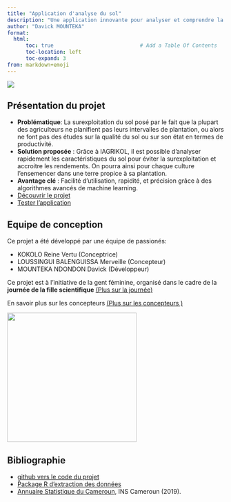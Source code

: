 ```yaml
---
title: "Application d'analyse du sol"
description: "Une application innovante pour analyser et comprendre la composition des sols grâce au Machine Learning"
author: "Davick MOUNTEKA"
format:
  html:
      toc: true                            # Add a Table Of Contents
      toc-location: left
      toc-expand: 3 
from: markdown+emoji
---
```


![](doc/images/solution.png)

## Présentation du projet

- **Problématique**: La surexploitation du sol posé par le fait que la plupart des agriculteurs ne planifient pas leurs intervalles de plantation, ou alors ne font pas des études sur la qualité du sol ou sur son état en termes de productivité.
- **Solution proposée** : Grâce à IAGRIKOL, il est possible d'analyser rapidement les caractéristiques du sol pour éviter la surexploitation et accroitre les rendements. On pourra ainsi pour chaque culture l'ensemencer dans une terre propice à sa plantation.
- **Avantage clé** : Facilité d'utilisation, rapidité, et précision grâce à des algorithmes avancés de machine learning.
- [Découvrir le projet](doc/context1.qmd)
- [Tester l'application](https://eq4nxz3fiw9xiyxkdcy3bz.streamlit.app/)


## Equipe de conception

Ce projet a été développé par une équipe de passionés:

- KOKOLO Reine Vertu (Conceptrice)
- LOUSSINGUI BALENGUISSA Merveille (Concepteur)
- MOUNTEKA NDONDON Davick (Développeur)

::: {.callout-note}
Ce projet est à l'initiative de la gent féminine, organisé dans le cadre de la **journée de la fille scientifique** [(Plus sur la journée)](doc/context2.qmd)
:::

En savoir plus sur les concepteurs [(Plus sur les concepteurs )](doc/context3.qmd)

![](doc/images/parution.jpg){width=300}

## Bibliographie

- [github vers le code du projet](https://github.com/DaveMTK20002/Projet-Application-FNUAP){target="_blank"}
- [Package R d'extraction des données](https://github.com/BjnNowak/frex){target="_blank"}
- [Annuaire Statistique du Cameroun](https://ins-cameroun.cm/statistique/annuaire-statistique-du-cameroun-edition-2019-2/){target="_blank"}, INS Cameroun (2019).